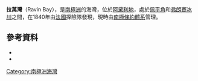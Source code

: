 {{coord|66|32|S|138|27|E|display=title}}

'''拉萬灣'''（Ravin Bay），是[[南極洲|南極洲]]的海灣，位於[[阿黛利地|阿黛利地]]，處於[[佩平角|佩平角]]和[[弗朗賽冰川|弗朗賽冰川]]之間，在1840年由[[法國|法國]]探險隊發現，現時由[[南極條約體系|南極條約體系]]管理。

==參考資料==
*{{cite web|url=http://geonames.usgs.gov/pls/gnispublic/f?p=gnispq:5:4177204256717999::NO::P5_ANTAR_ID:12382|title=Antarctica Detail - Ravin Bay|work=Geographic Names Information System|publisher=U.S. Geological Survey|archiveurl=https://www.webcitation.org/68Q72u8QK?url=http://geonames.usgs.gov/pls/gnispublic/f?p=gnispq:5:4177204256717999::NO::P5_ANTAR_ID:12382|archivedate=2012-06-14|access-date=2014-02-26|dead-url=no}}
*{{usgs-gazetteer}}

{{DEFAULTSORT:Ravin Bay}}
[[Category:南極洲海灣|Category:南極洲海灣]]


{{AdélieLand-geo-stub}}